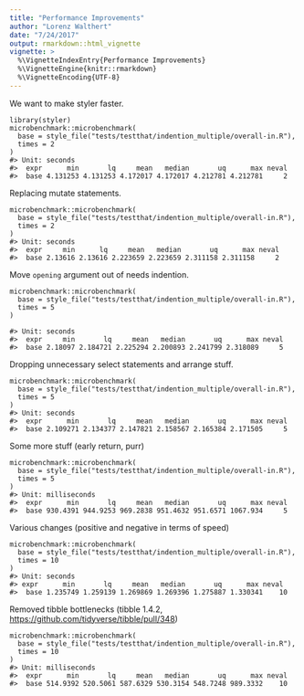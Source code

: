 ```yaml
---
title: "Performance Improvements"
author: "Lorenz Walthert"
date: "7/24/2017"
output: rmarkdown::html_vignette
vignette: >
  %\VignetteIndexEntry{Performance Improvements}
  %\VignetteEngine{knitr::rmarkdown}
  %\VignetteEncoding{UTF-8}
---
```


We want to make styler faster.

    library(styler)
    microbenchmark::microbenchmark(
      base = style_file("tests/testthat/indention_multiple/overall-in.R"),
      times = 2
    )
    #> Unit: seconds
    #>  expr      min       lq     mean   median       uq      max neval
    #>  base 4.131253 4.131253 4.172017 4.172017 4.212781 4.212781     2

Replacing mutate statements.


    microbenchmark::microbenchmark(
      base = style_file("tests/testthat/indention_multiple/overall-in.R"),
      times = 2
    )
    #> Unit: seconds
    #>  expr     min      lq     mean   median       uq      max neval
    #>  base 2.13616 2.13616 2.223659 2.223659 2.311158 2.311158     2

Move `opening` argument out of needs indention.

    microbenchmark::microbenchmark(
      base = style_file("tests/testthat/indention_multiple/overall-in.R"),
      times = 5
    )

    #> Unit: seconds
    #>  expr     min       lq     mean   median       uq      max neval
    #>  base 2.18097 2.184721 2.225294 2.200893 2.241799 2.318089     5

Dropping unnecessary select statements and arrange stuff.

    microbenchmark::microbenchmark(
      base = style_file("tests/testthat/indention_multiple/overall-in.R"),
      times = 5
    )
    #> Unit: seconds
    #>  expr      min       lq     mean   median       uq      max neval
    #>  base 2.109271 2.134377 2.147821 2.158567 2.165384 2.171505     5

Some more stuff (early return, purr)

    microbenchmark::microbenchmark(
      base = style_file("tests/testthat/indention_multiple/overall-in.R"),
      times = 5
    )
    #> Unit: milliseconds
    #>  expr      min       lq     mean   median       uq      max neval
    #>  base 930.4391 944.9253 969.2838 951.4632 951.6571 1067.934     5

Various changes (positive and negative in terms of speed)

    microbenchmark::microbenchmark(
      base = style_file("tests/testthat/indention_multiple/overall-in.R"),
      times = 10
    )
    #> Unit: seconds
    #> expr      min       lq     mean   median       uq      max neval
    #>  base 1.235749 1.259139 1.269869 1.269396 1.275887 1.330341    10

Removed tibble bottlenecks (tibble 1.4.2, <https://github.com/tidyverse/tibble/pull/348>)

    microbenchmark::microbenchmark(
      base = style_file("tests/testthat/indention_multiple/overall-in.R"),
      times = 10
    )
    #> Unit: milliseconds
    #>  expr      min       lq     mean   median       uq      max neval
    #>  base 514.9392 520.5061 587.6329 530.3154 548.7248 989.3332    10
